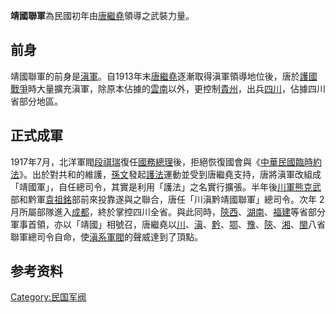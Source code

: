 {{unreferenced|time=2016-10-15T00:39:16+00:00}}
'''靖國聯軍'''為民國初年由[[唐繼堯|唐繼堯]]領導之武裝力量。
==前身==
靖國聯軍的前身是[[滇軍|滇軍]]。自1913年末[[唐繼堯|唐繼堯]]逐漸取得滇軍領導地位後，唐於[[護國戰爭|護國戰爭]]時大量擴充滇軍，除原本佔據的[[雲南|雲南]]以外，更控制[[貴州|貴州]]，出兵[[四川|四川]]，佔據四川省部分地區。
==正式成軍==
1917年7月，北洋軍閥[[段祺瑞|段祺瑞]]復任[[國務總理|國務總理]]後，拒絕恢復國會與《[[中華民國臨時約法|中華民國臨時約法]]》。出於對共和的維護，[[孫文|孫文]]發起[[護法|護法]]運動並受到唐繼堯支持，唐將滇軍改組成「靖國軍」，自任總司令，其實是利用「護法」之名實行擴張。半年後[[川軍|川軍]][[熊克武|熊克武]]部和黔軍[[袁祖銘|袁祖銘]]部前來投靠遂與之聯合，唐任「川滇黔靖國聯軍」總司令。次年 2月所屬部隊進入[[成都|成都]]，終於掌控四川全省。與此同時，[[陝西|陝西]]、[[湖南|湖南]]、[[福建|福建]]等省部分軍事首領，亦以「靖國」相號召，唐繼堯以[[川|川]]、[[滇|滇]]、[[黔|黔]]、[[湖北省|鄂]]、[[豫|豫]]、[[陝|陝]]、[[湘|湘]]、[[閩|閩]]八省聯軍總司令自命，使[[滇系軍閥|滇系軍閥]]的聲威達到了頂點。
== 参考资料 ==
{{reflist}}

[[Category:民国军阀|Category:民国军阀]]
